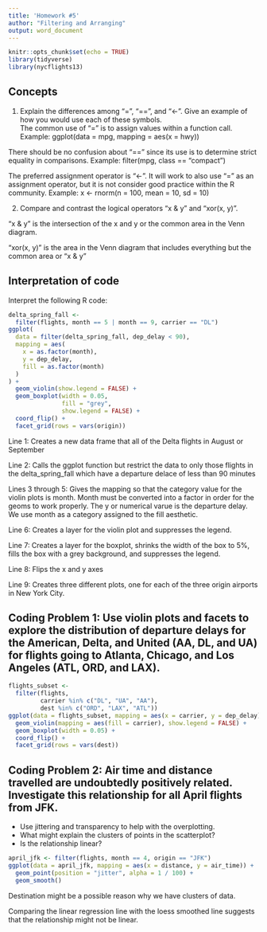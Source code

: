 ```yaml
---
title: 'Homework #5'
author: "Filtering and Arranging"
output: word_document
---
```


```r
knitr::opts_chunk$set(echo = TRUE)
library(tidyverse)
library(nycflights13)
```

## Concepts  

1.  Explain the differences among "=", "==", and "<-". Give an example of how you would use each of these symbols.  
The common use of "=" is to assign values within a function call. Example: ggplot(data = mpg, mapping = aes(x = hwy))

There should be no confusion about "==" since its use is to determine strict equality in comparisons. Example: filter(mpg, class == "compact")  

The preferred assignment operator is "<-". It will work to also use "=" as an assignment operator, but it is not consider good practice within the R community. Example:  x <- rnorm(n = 100, mean = 10, sd = 10)

2.  Compare and contrast the logical operators "x & y" and "xor(x, y)".

"x & y" is the intersection of the x and y or the common area in the Venn diagram.  

"xor(x, y)" is the area in the Venn diagram that includes everything but the common area or "x & y"

## Interpretation of code  

Interpret the following R code:  

```r
delta_spring_fall <-
  filter(flights, month == 5 | month == 9, carrier == "DL")
ggplot(
  data = filter(delta_spring_fall, dep_delay < 90),
  mapping = aes(
    x = as.factor(month),
    y = dep_delay,
    fill = as.factor(month)
  )
) +
  geom_violin(show.legend = FALSE) +
  geom_boxplot(width = 0.05,
               fill = "grey",
               show.legend = FALSE) +
  coord_flip() +
  facet_grid(rows = vars(origin))
```

Line 1: Creates a new data frame that all of the Delta flights in August or September  

Line 2: Calls the ggplot function but restrict the data to only those flights in the delta_spring_fall which have a departure delace of less than 90 minutes  

Lines 3 through 5: Gives the mapping so that the category value for the violin plots is month. Month must be converted into a factor in order for the geoms to work properly. The y or numerical varue is the departure delay. We use month as a category assigned to the fill aesthetic.  

Line 6: Creates a layer for the violin plot and suppresses the legend.

Line 7: Creates a layer for the boxplot, shrinks the width of the box to 5%, fills the box with a grey background, and suppresses the legend.

Line 8: Flips the x and y axes  

Line 9: Creates three different plots, one for each of the three origin airports in New York City.

## Coding Problem 1: Use violin plots and facets to explore the distribution of departure delays for the American, Delta, and United (AA, DL, and UA) for flights going to Atlanta, Chicago, and Los Angeles (ATL, ORD, and LAX).  


```r
flights_subset <-
  filter(flights,
         carrier %in% c("DL", "UA", "AA"),
         dest %in% c("ORD", "LAX", "ATL"))
ggplot(data = flights_subset, mapping = aes(x = carrier, y = dep_delay)) +
  geom_violin(mapping = aes(fill = carrier), show.legend = FALSE) +
  geom_boxplot(width = 0.05) +
  coord_flip() +
  facet_grid(rows = vars(dest)) 
```

## Coding Problem 2: Air time and distance travelled are undoubtedly positively related. Investigate this relationship for all April flights from JFK.  
*  Use jittering and transparency to help with the overplotting.
*  What might explain the clusters of points in the scatterplot?
*  Is the relationship linear?  

```r
april_jfk <- filter(flights, month == 4, origin == "JFK")
ggplot(data = april_jfk, mapping = aes(x = distance, y = air_time)) +
  geom_point(position = "jitter", alpha = 1 / 100) +
  geom_smooth()
```  

Destination might be a possible reason why we have clusters of data.  

Comparing the linear regression line with the loess smoothed line suggests that the  relationship might not   be linear.

